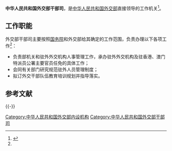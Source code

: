 {{Infobox PRCG
|机构名称=中华人民共和国外交部<br>干部司
|标志1=Red_star.svg
|标志1说明=[[s:国务院关于国家行政机关和企业事业单位社会团体印章管理的规定|1999年规定]]：[[印章|印章]][[直径|直径]]4.2厘米，中央刊[[五角星|五角星]]（？），由[[中华人民共和国外交部|外交部]]制发。
|职位1=司长
|人员1=[[卞立新|卞立新]]
|职位2=副司长
|职数2=
|人数2=
|人员2=[[王永_(外交官)|王永]]、[[姜学斌|姜学斌]]、[[吴小俊|吴小俊]]
|成立时间=
|上级机构=[[中华人民共和国外交部|中华人民共和国外交部]]
|机构类型=外交部内设职能司
|行政级别=正司局级
|组织法规=
|编制人数=
|地址1=
}}
'''中华人民共和国外交部干部司'''，是[[中华人民共和国外交部|中华人民共和国外交部]]直接领导的工作机关<ref name="a">{{cite news|title=干部司|url=http://www.fmprc.gov.cn/mfa_chn/wjb_602314/zzjg_602420/lbs_603720/|accessdate=2013-05-14|newspaper=中华人民共和国外交部|archive-date=2015-09-24|archive-url=https://web.archive.org/web/20150924045934/http://www.fmprc.gov.cn/mfa_chn/wjb_602314/zzjg_602420/lbs_603720/|dead-url=no}}</ref>。

==工作职能==
外交部干部司主要按照[[中华人民共和国国务院|国务院]]和外交部给其确定的工作范围，负责办理以下各项工作<ref name="a" />：
*负责部机关和驻外外交机构人事管理工作，承办驻外外交机构及驻香港、澳门特派员公署主要官员任免的具体工作；
*会同有关部门研究规范驻外人员管理制度；
*拟订外交干部队伍教育培训规划并指导落实。

== 参考文献 ==
{{Reflist}}

{{-}}
{{中华人民共和国外交部}}
[[Category:中华人民共和国外交部内设机构|Category:中华人民共和国外交部内设机构]]
[[Category:中华人民共和国外交部干部司|Category:中华人民共和国外交部干部司]]